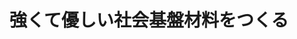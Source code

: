 ﻿---
title: "強くて優しい社会基盤材料をつくる"
category: "物質理工"
vol: "90"
interviewee: "熊井 真次"
url: "http://www.kumai.mtl.titech.ac.jp/"
tags: []
pdf: "90-1-kumai.pdf"
facephoto: ""
career: ""
preface: "熊井真次先生の研究室では主に３つの分野について研究している。材質の劣化を引き起こさない頑丈な 接合方法、質の良いアルミニウム合金の鋳造方法、合金の成分を視覚化する新しい方法の３つを一つひと つ紹介する。そして材料分野における基礎・基本研究の大切さと研究室で学生を育てるということについ てきいた。"
---
